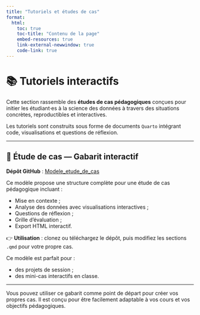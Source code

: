 ```yaml
---
title: "Tutoriels et études de cas"
format:
  html:
    toc: true
    toc-title: "Contenu de la page"
    embed-resources: true
    link-external-newwindow: true
    code-link: true
---
```


# 📚 Tutoriels interactifs

Cette section rassemble des **études de cas pédagogiques** conçues pour initier les étudiant·es à la science des données à travers des situations concrètes, reproductibles et interactives. 

Les tutoriels sont construits sous forme de documents `Quarto` intégrant code, visualisations et questions de réflexion.

---

## 📁 Étude de cas — Gabarit interactif

**Dépôt GitHub** : [Modele_etude_de_cas](https://github.com/AurelienNicosiaULaval/Modele_etude_de_cas)

Ce modèle propose une structure complète pour une étude de cas pédagogique incluant :

- Mise en contexte ;
- Analyse des données avec visualisations interactives ;
- Questions de réflexion ;
- Grille d’évaluation ;
- Export HTML interactif.

👉 **Utilisation** : clonez ou téléchargez le dépôt, puis modifiez les sections `.qmd` pour votre propre cas.

Ce modèle est parfait pour :

- des projets de session ;
- des mini-cas interactifs en classe.

---

Vous pouvez utiliser ce gabarit comme point de départ pour créer vos propres cas. Il est conçu pour être facilement adaptable à vos cours et vos objectifs pédagogiques.
